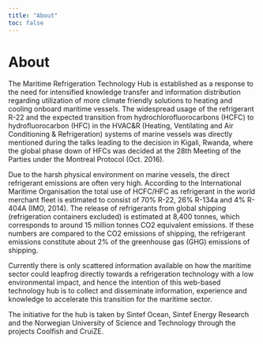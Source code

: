 ```yaml
---
title: "About"
toc: false
---
```

# About
::: {.main-text}
The Maritime Refrigeration Technology Hub is established as a response to the need for intensified knowledge transfer and information distribution regarding utilization of more climate friendly solutions to heating and cooling onboard maritime vessels.
The widespread usage of the refrigerant R-22 and the expected transition from hydrochlorofluorocarbons (HCFC) to hydrofluorocarbon (HFC) in the HVAC&R (Heating, Ventilating and Air Conditioning & Refrigeration) systems of marine vessels was directly mentioned during the talks leading to the decision in Kigali, Rwanda, where the global phase down of HFCs was decided at the 28th Meeting of the Parties under the Montreal Protocol (Oct. 2016).

Due to the harsh physical environment on marine vessels, the direct refrigerant emissions are often very high. According to the International Maritime Organisation the total use of HCFC/HFC as refrigerant in the world merchant fleet is estimated to consist of 70% R-22, 26% R-134a and 4% R-404A (IMO, 2014). The release of refrigerants from global shipping (refrigeration containers excluded) is estimated at 8,400 tonnes, which corresponds to around 15 million tonnes CO2 equivalent emissions. If these numbers are compared to the CO2 emissions of shipping, the refrigerant emissions constitute about 2% of the greenhouse gas (GHG) emissions of shipping.

Currently there is only scattered information available on how the maritime sector could leapfrog directly towards a refrigeration technology with a low environmental impact, and hence the intention of this web-based technology hub is to collect and disseminate information, experience and knowledge to accelerate this transition for the maritime sector.

The initiative for the hub is taken by Sintef Ocean, Sintef Energy Research and the Norwegian University of Science and Technology through the projects Coolfish and CruiZE.
:::